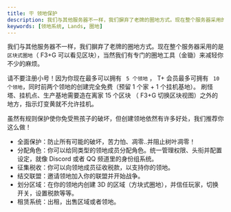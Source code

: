 ```yaml
---
title: 🪧 领地保护
description: 我们与其他服务器不一样，我们摒弃了老牌的圈地方式。现在整个服务器采用的是区块式圈地（F3+G可以看见区块），当然我们有专门的圈地工具（金锄）来减轻你不少的麻烦。为了让新手玩家赶快有个温馨的家，我们提供了前4个区块免费圈地的方案。
keywords: [领地系统, Lands, 圈地]
---
```


我们与其他服务器不一样，我们摒弃了老牌的圈地方式。现在整个服务器采用的是 `区块式圈地`（ F3+G 可以看见区块），当然我们有专门的圈地工具（金锄）来减轻你不少的麻烦。

请不要注册小号！因为你现在最多可以拥有 ` 5 个领地` ， T+ 会员最多可拥有 ` 10 个领地`，同时前两个领地的创建完全免费（预留 1 个家 + 1 个挂机基地）。
刷怪塔、挂机点、生产基地需要造在离家 15 个区块 （ F3+G 切换区块视图）之外的地方，指示灯变黄就不允许挂机。

虽然有规则保护使你免受熊孩子的破坏，但创建领地依然有许多好处，我们推荐你这么做！

- 全面保护：防止所有可能的破坏，苦力怕、凋零..并阻止树叶凋零！
- 分配角色：你可以给同类型的领地成员分配角色。统一管理权限、头衔并配置设定，就像 Discord 或者 QQ 频道里的身份组系统。
- 征集税收：你可以向领地成员征收税款，以支持你的领地。
- 结交联盟：邀请领地加入你的联盟并开始战争。
- 划分区域：在你的领地内创建 3D 的区域（方块式圈地），并信任玩家，切换开关，设置税款等等。
- 租赁系统：出租，出售区域或者领地。
